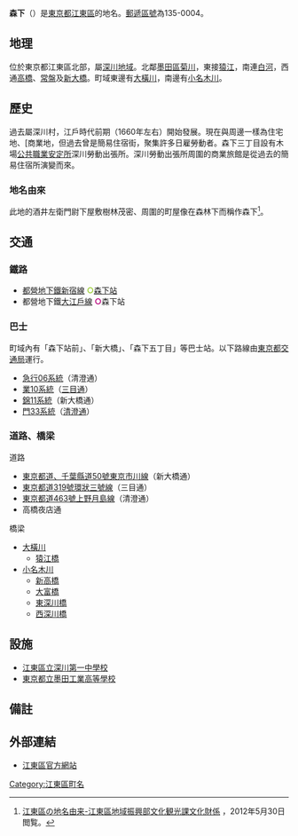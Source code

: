 {{Pathnav|日本|東京都|[[江東區_(東京都)|江東區]]|'''森下'''|hide=y|frame=1}}
{{Infobox Settlement
|official_name = 森下
|native_name =
|settlement_type = [[町|町]]
| image_skyline = 深川神明宮 江東区森下1丁目 2013.5.18 - panoramio (1).jpg
| imagesize = 270px
| image_caption = 深川神明宮
|image_flag =
|image_seal =
| image_map =
| map_caption =
| pushpin_map =
|subdivision_type = [[國家|國家]]
|subdivision_name = [[File:Flag_of_Japan.svg|border]] [[日本|日本]]
|subdivision_type1 = [[都道府縣|都道府縣]]
|subdivision_name1 = [[File:Flag_of_Tokyo_Prefecture.svg|25px]] [[東京都|東京都]]
|subdivision_type2 = [[東京都區部|特別區]]
|subdivision_name2 = [[File:Flag_of_Koto,_Tokyo.svg|25px]] [[江東區_(東京都)|江東區]]
|established_title =
|established_date =
|government_type =
|leader_title =
|leader_name =
|area_magnitude =
|area_total_sq_mi =
|area_total_km2 =
|area_land_sq_mi =
|area_land_km2 =
|area_urban_sq_mi =
|area_urban_km2 =
|area_metro_km2 =
|area_metro_sq_mi =
|population_as_of= 2013年（平成25年）8月1日
|population_footnotes =
|population_total = 10072<ref>[http://www.city.koto.lg.jp/profile/koto/5353/15817/file/H25.8.pdf 江東区の世帯と人口（住民基本台帳による） 区民部区民課 平成25年8月1日現在]{{dead link|date=2018年1月 |bot=InternetArchiveBot |fix-attempted=yes }}</ref>
|population_urban =
|population_metro =
|population_density_sq_mi =
|population_density_km2 =
| timezone = [[日本標準時間|JST]]
| utc_offset = +9
|timezone_DST =
|utc_offset_DST =
|latd=|latm=|lats=|latNS=
|longd=|longm=|longs=|longEW=
|elevation_footnotes=
|elevation_m =
|elevation_ft =
|postal_code_type = [[郵遞區號|郵遞區號]]
|postal_code = 135-0004
|area_code =
|website =
|footnotes =
}}
'''森下'''（{{jpn|j=森下|hg=もりした|rm=Morishita|f=y}}）是[[東京都|東京都]][[江東區_(東京都)|江東區]]的地名。[[郵遞區號|郵遞區號]]為135-0004。

== 地理 ==
位於東京都江東區北部，屬[[深川區|深川地域]]。北鄰[[墨田區|墨田區]][[菊川_(墨田區)|菊川]]，東接[[猿江|猿江]]，南連[[白河_(江東區)|白河]]，西通[[高橋_(江東區)|高橋]]、[[常盤_(江東區)|常盤]]及[[新大橋_(江東區)|新大橋]]。町域東邊有[[大橫川|大橫川]]，南邊有[[小名木川|小名木川]]。

== 歷史 ==
過去屬深川村，江戶時代前期（1660年左右）開始發展。現在與周邊一樣為住宅地、[商業地，但過去曾是簡易住宿街，聚集許多日雇勞動者。森下三丁目設有木場[[公共職業安定所|公共職業安定所]]深川勞動出張所。深川勞動出張所周圍的商業旅館是從過去的簡易住宿所演變而來。

=== 地名由來 ===
此地的酒井左衛門尉下屋敷樹林茂密、周圍的町屋像在森林下而稱作森下<ref name="yura">[http://www.city.koto.lg.jp/seikatsu/shogai-gakushu/6378/6379.html 江東區の地名由来-江東區地域振興部文化観光課文化財係] {{webarchive|url=https://web.archive.org/web/20130719163650/http://www.city.koto.lg.jp/seikatsu/shogai-gakushu/6378/6379.html |date=2013-07-19 }}，2012年5月30日閲覧。</ref>。

== 交通 ==
=== 鐵路 ===
* [[都營地下鐵|都營地下鐵]][[都營地下鐵新宿線|新宿線]] <span style="color:yellowgreen">'''○'''</span>[[森下站_(東京都)|森下站]]
* 都營地下鐵[[都營地下鐵大江戶線|大江戶線]] <span style="color: #b6007a">'''○'''</span>森下站

=== 巴士 ===
町域內有「森下站前」、「新大橋」、「森下五丁目」等巴士站。以下路線由[[都營巴士|東京都交通局]]運行。
* [[都營巴士江東營業所#急行06系統|急行06系統]]（清澄通）
* [[都營巴士深川營業所#業10系統|業10系統]]（[[三目通|三目通]]）
* [[都營巴士臨海支所#錦11系統|錦11系統]]（新大橋通）
* [[都營巴士江東營業所#門33系統|門33系統]]（[[清澄通|清澄通]]）

=== 道路、橋梁 ===
; 道路
* [[東京都道、千葉縣道50號東京市川線|東京都道、千葉縣道50號東京市川線]]（新大橋通）
* [[東京都道319號環狀三號線|東京都道319號環狀三號線]]（三目通）
* [[東京都道463號上野月島線|東京都道463號上野月島線]]（清澄通）
* 高橋夜店通

; 橋梁
* [[大橫川|大橫川]]
** [[猿江橋|猿江橋]]
* [[小名木川|小名木川]]
** [[新高橋|新高橋]]
** [[大富橋_(東京都)|大富橋]]
** [[東深川橋|東深川橋]]
** [[西深川橋|西深川橋]]

== 設施 ==
* [[江東區立深川第一中學校|江東區立深川第一中學校]]
* [[東京都立墨田工業高等學校|東京都立墨田工業高等學校]]

== 備註 ==
{{reflist}}

== 外部連結 ==
* [http://www.city.koto.lg.jp/ 江東區官方網站] {{Wayback|url=http://www.city.koto.lg.jp/ |date=20130723024418 }}

{{江東區的町名}}

{{DEFAULTSORT:Morishita}}
[[Category:江東區町名|Category:江東區町名]]